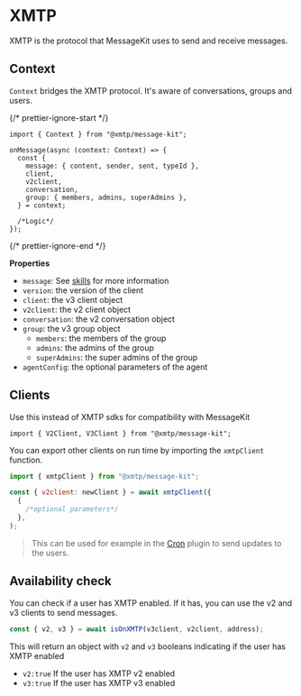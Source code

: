 # XMTP

XMTP is the protocol that MessageKit uses to send and receive messages.

## Context

`Context` bridges the XMTP protocol. It's aware of conversations, groups and users.

{/* prettier-ignore-start */}

```tsx 
import { Context } from "@xmtp/message-kit";

onMessage(async (context: Context) => {
  const {
    message: { content, sender, sent, typeId },
    client,
    v2client,
    conversation,
    group: { members, admins, superAdmins },
  } = context;

  /*Logic*/
});
```

{/* prettier-ignore-end */}

**Properties**

- `message`: See [skills](/concepts/skills) for more information
- `version`: the version of the client
- `client`: the v3 client object
- `v2client`: the v2 client object
- `conversation`: the v2 conversation object
- `group`: the v3 group object
  - `members`: the members of the group
  - `admins`: the admins of the group
  - `superAdmins`: the super admins of the group
- `agentConfig`: the optional parameters of the agent

## Clients

Use this instead of XMTP sdks for compatibility with MessageKit

```tsx
import { V2Client, V3Client } from "@xmtp/message-kit";
```

You can export other clients on run time by importing the `xmtpClient` function.

```jsx
import { xmtpClient } from "@xmtp/message-kit";

const { v2client: newClient } = await xmtpClient({
  {
    /*optional parameters*/
  },
);
```

> This can be used for example in the [Cron](/plugins/cron) plugin to send updates to the users.

## Availability check

You can check if a user has XMTP enabled. If it has, you can use the v2 and v3 clients to send messages.

```typescript
const { v2, v3 } = await isOnXMTP(v3client, v2client, address);
```

This will return an object with `v2` and `v3` booleans indicating if the user has XMTP enabled

- `v2:true` If the user has XMTP v2 enabled
- `v3:true` If the user has XMTP v3 enabled
